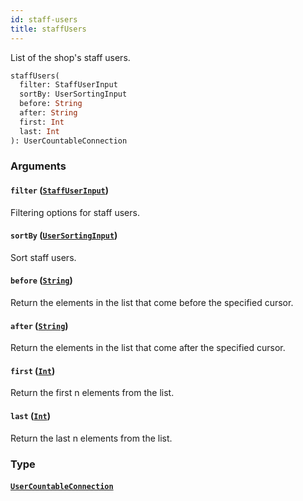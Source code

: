 ```yaml
---
id: staff-users
title: staffUsers
---
```


List of the shop's staff users.

```graphql
staffUsers(
  filter: StaffUserInput
  sortBy: UserSortingInput
  before: String
  after: String
  first: Int
  last: Int
): UserCountableConnection

```

### Arguments

#### `filter` ([`StaffUserInput`](/docs/developer/api-reference/inputs/staff-user-input))

Filtering options for staff users.

#### `sortBy` ([`UserSortingInput`](/docs/developer/api-reference/inputs/user-sorting-input))

Sort staff users.

#### `before` ([`String`](/docs/developer/api-reference/scalars/string))

Return the elements in the list that come before the specified cursor.

#### `after` ([`String`](/docs/developer/api-reference/scalars/string))

Return the elements in the list that come after the specified cursor.

#### `first` ([`Int`](/docs/developer/api-reference/scalars/int))

Return the first n elements from the list.

#### `last` ([`Int`](/docs/developer/api-reference/scalars/int))

Return the last n elements from the list.

### Type

#### [`UserCountableConnection`](/docs/developer/api-reference/objects/user-countable-connection)
